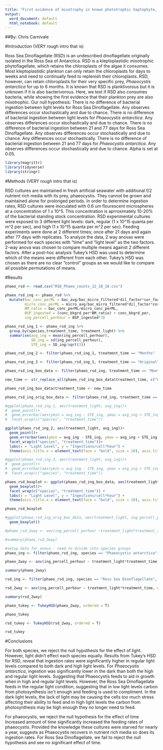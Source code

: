 ```yaml
---
title: "First evidence of mixotrophy in known phototrophic haptophyte, Phaeocystis antarctica, and their interaction with known predator Ross Sea Dinoflagellate"
output:
  word_document: default
  html_notebook: default
---
```


##By: Chris Carnivale


#Introduction (VERY rough intro that is)

Ross Sea Dinoflagellate (RSD) is an undescribed dinoflagellate originally isolated in the Ross Sea of Antarctica. RSD is a kleptoplastidic mixotrophic phytoflagellate, which retains the chloroplasts of the algae it consumes. Most kleptoplastidic plankton can only retain the chloroplasts for days to weeks and need to continually feed to replenish their chloroplasts. RSD, however, can retain chloroplasts for their very specific prey, *Phaeocystis antarctica* for up to 6 months. It is known that RSD is planktivorous but it is unknown if it is also bacterivorous. Here, we test if RSD also consumes bacteria, while showing the first evidence that their plankton prey are also mixotrophic. Our null hypothesis: There is no difference of bacterial ingestion between light levels for Ross Sea Dinoflagellate. Any observes differences occur stochastically and due to chance.  There is no difference of bacterial ingestion between light levels for *Phaeocystis antarctica*. Any observes differences occur stochastically and due to chance. There is no difference of bacterial ingestion between 21 and 77 days for Ross Sea Dinoflagellate. Any observes differences occur stochastically and due to chance.  Any differences occur stochastically. There is no difference of bacterial ingestion between 21 and 77 days for *Phaeocystis antarctica*. Any observes differences occur stochastically and due to chance. Alpha is set at 0.05. 

```r
library(magrittr)
library(tidyverse)
library(stringr)
```

#Methods (VERY rough intro that is)

RSD cultures are maintained in fresh artificial seawater with additional f/2 nutrient rich media with its prey, phaeocystis. They cannot be grown and maintained alone for prolonged periods. In order to determine ingestion rates, RSD cultures were inoculated with 0.6 um flourescent microspheres at a concentration of 1 x 10^5. This concentration is aprroximately 10-20% of the bacterial standing stock concentration. RSD experimental cultures were exposed to 3 different light levels: dark, regular (1 x 10^15 quanta per m^2 per sec), and high (1 x 10^15 quanta per m^2 per sec). Feeding experiments were done at 2 different times; once after 21 days and again after 77 days with replicates. To analyze the data, 2 way anovas were performed for each species with "time" and "light level" as the two factors. 2-way anova was chosen to compare multiple means against 2 different factors. After a post-hoc analysis Tukey's HSD was used to determine which of the means were different from each other. Tukey's HSD was chosen as there are no clear "control" groups as we would like to compare all possible permutations of means. 

#Results

```r

phaeo_rsd <- read.csv("RSD_Phaeo_counts_12_10_18.csv")

phaeo_rsd_ing <- phaeo_rsd %>% 
  mutate(bac_conc_perML = bac_avg/bac_micro_filtered*dil_factor*cor_factor_grid,
         micro_conc_perML = micro_avg/bac_micro_filtered*dil_factor*cor_factor_grid,
         BM_ratio = bac_conc_perML/micro_conc_perML,
         BSP_ingested = (conc_bkgrd_per*BM_ratio) + conc_bkgrd_per,
         ing_percell_perhour = BSP_ingested*3)

phaeo_rsd_ing_1 <- phaeo_rsd_ing %>% 
  group_by(species,treatment_time, treatment_light) %>% 
  summarise(avg_ing = mean(ing_percell_perhour),
            SD_ing = sd(ing_percell_perhour),
            STE_ing = SD_ing/sqrt(3))

phaeo_rsd_ing_2 <- filter(phaeo_rsd_ing_1, treatment_time == "Months" | treatment_time == "Weeks")

phaeo_rsd_ing_3 <- filter(phaeo_rsd_ing_1, treatment_time == "Original")

phaeo_rsd_ing_box_data <- filter(phaeo_rsd_ing, treatment_time == "Months" | treatment_time == "Weeks")

new_time <- str_replace_all(phaeo_rsd_ing_box_data$treatment_time, c("Weeks" = "21 days", "Months" = "77 days"))

phaeo_rsd_ing_box_data$treatment_time <- new_time

phaeo_rsd_ing_orig_box_data <- filter(phaeo_rsd_ing, treatment_time == "Original")
```

```r
#ggplot(phaeo_rsd_ing_1, aes(treatment_light, avg_ing))+
#  geom_point()+
#  geom_errorbar(aes(ymin = avg_ing - STE_ing, ymax = avg_ing + STE_ing))+
#  facet_wrap(c("species", "treatment_time"))

ggplot(phaeo_rsd_ing_2, aes(treatment_light, avg_ing))+
  geom_point()+
  geom_errorbar(aes(ymin = avg_ing - STE_ing, ymax = avg_ing + STE_ing))+
  facet_wrap(c("species", "treatment_time"))+
  labs(x = "Light Level", y = "Ingestions/cell*hour") + 
  theme(axis.title.x = element_text(face = "bold", size = 20), axis.title.y = element_text(face = "bold", size = 18))

#ggplot(phaeo_rsd_ing_3, aes(treatment_light, avg_ing))+
#  geom_point()+
#  geom_errorbar(aes(ymin = avg_ing - STE_ing, ymax = avg_ing + STE_ing))+
#  facet_wrap(c("species", "treatment_time"))
```

```r

phaeo_rsd_boxplot <- ggplot(phaeo_rsd_ing_box_data, aes(treatment_light, ing_percell_perhour))+
  geom_boxplot()+
  facet_wrap(c("species", "treatment_time")) +
  labs(x = "Light Level", y = "Ingestions/cell*hour") + 
  theme(axis.title.x = element_text(face = "bold", size = 20), axis.title.y = element_text(face = "bold", size = 18))

phaeo_rsd_boxplot

#ggplot(phaeo_rsd_ing_orig_box_data, aes(treatment_light, ing_percell_perhour))+
  geom_boxplot()

```

```r

#phaeo_rsd_2way <- aov(ing_percell_perhour ~treatment_light*treatment_time, phaeo_rsd_ing)

#summary(phaeo_rsd_2way)

#setup data for anova - need to divide into species groups
phaeo_ing <- filter(phaeo_rsd_ing, species == "Phaeocystis antarctica", treatment_time == "Weeks"| treatment_time =="Months")

phaeo_2way <- aov(ing_percell_perhour ~ treatment_light*treatment_time, phaeo_ing)

summary(phaeo_2way)

rsd_ing <- filter(phaeo_rsd_ing, species == "Ross Sea Dinoflagellate", treatment_time == "Weeks"| treatment_time =="Months")

rsd_2way <- aov(ing_percell_perhour ~ treatment_light*treatment_time, rsd_ing)

summary(rsd_2way)

phaeo_tukey <- TukeyHSD(phaeo_2way, ordered = T)

phaeo_tukey

rsd_tukey <- TukeyHSD(rsd_2way, ordered = T)

rsd_tukey
```

#Conclusions

For both species, we reject the null hypothesis for the effect of light. However, light didn't effect each species equally. Results from Tukey's HSD for RSD, reveal that ingestion rates were significantly higher in regular light levels compared to both dark and high light levels. For *Phaeocystis antarctica*, ingestion was significantly lower in the dark than both the high and regular light levels. Suggesting that Phaeocystis feeds to aid in growth when in high and regular light levels. However, the Ross Sea Dinoflagellate feeds in the regular light condition, suggesting that in low light levels carbon from photosynthesis isn't enough and feeding is used to compliment. In the dark light levels, the lack of light may be causing the cells too much stress affecting their ability to feed and in high light levels the carbon from photosynthesis may be high enough they no longer need to feed. 

For phaeocystis, we reject the null hypothesis for the effect of time Increased amount of time significantly increased the feeding rates of phaeocystis. Provided the knowledge these cultures were starved for nearly a year, suggests as Phaeocystis recovers in nutrient rich media so does its ingestion rates. For Ross Sea Dinoflagellate, we fail to reject the null hypothesis and see no significant effect of time.
